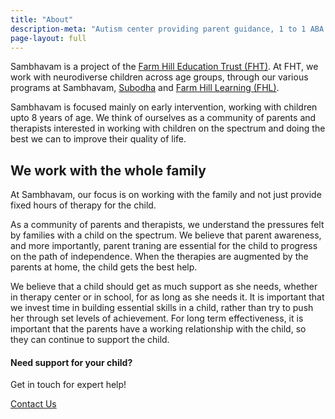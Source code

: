 ```yaml
---
title: "About"
description-meta: "Autism center providing parent guidance, 1 to 1 ABA therapy, speech and occupational therapy. Integrated school, school readiness programs, social skills, reemdial classes, life skills. Locations: BTM Layout and Brookfields, Whitefield, Bangalore. Experienced team, family focused approach."
page-layout: full
---
```


Sambhavam is a project of the [Farm Hill Education Trust (FHT)](https://farmhill.in/). At FHT, we work with neurodiverse children across age groups, through our various programs at Sambhavam, [Subodha](https://subodha.farmhill.in/) and [Farm Hill Learning (FHL)](https://farmhill-learning.org).

Sambhavam is focused mainly on early intervention, working with children upto 8 years of age. We think of ourselves as a community of parents and therapists interested in working with children on the spectrum and doing the best we can to improve their quality of life.

## We work with the whole family

At Sambhavam, our focus is on working with the family and not just provide fixed hours of therapy for the child.

As a community of parents and therapists, we understand the pressures felt by families with a child on the spectrum. We believe that parent awareness, and more importantly, parent traning are essential for the child to progress on the path of independence. When the therapies are augmented by the parents at home, the child gets the best help.

We believe that a child should get as much support as she needs, whether in therapy center or in school, for as long as she needs it. It is important that we invest time in building essential skills in a child, rather than try to push her through set levels of achievement. For long term effectiveness, it is important that the parents have a working relationship with the child, so they can continue to support the child.

::: {.page-cta}

#### Need support for your child?

Get in touch for expert help!

<a href="/contact" class="btn btn-primary">Contact Us</a>

:::